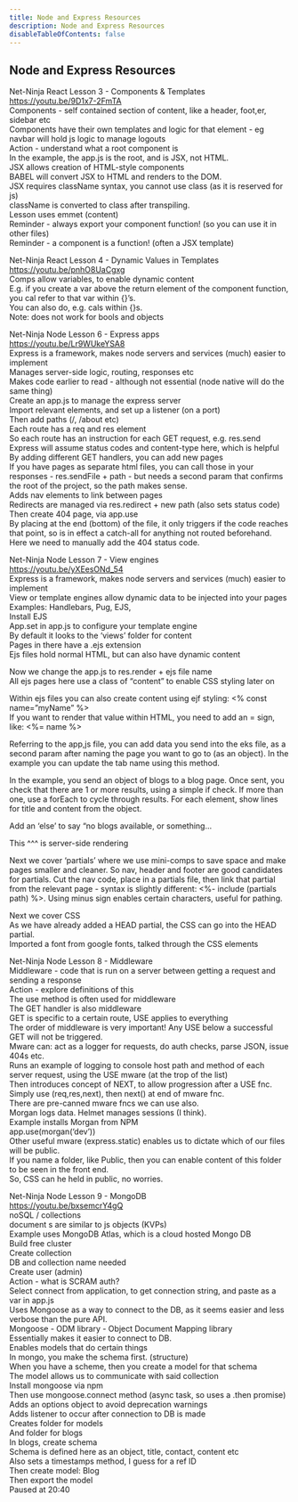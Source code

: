```yaml
---
title: Node and Express Resources
description: Node and Express Resources
disableTableOfContents: false
---
```


## Node and Express Resources

Net-Ninja React Lesson 3 - Components & Templates  
https://youtu.be/9D1x7-2FmTA  
Components - self contained section of content, like a header, foot,er, sidebar etc  
Components have their own templates and logic for that element - eg navbar will hold js logic to manage logouts  
Action - understand what a root component is  
In the example, the app.js is the root, and is JSX, not HTML.  
JSX allows creation of HTML-style components  
BABEL will convert JSX to HTML and renders to the DOM.  
JSX requires className syntax, you cannot use class (as it is reserved for js)  
className is converted to class after transpiling.  
Lesson uses emmet (content)  
Reminder - always export your component function! (so you can use it in other files)  
Reminder - a component is a function! (often a JSX template)

Net-Ninja React Lesson 4 - Dynamic Values in Templates  
https://youtu.be/pnhO8UaCgxg  
Comps allow variables, to enable dynamic content  
E.g. if you create a var above the return element of the component function, you cal refer to that var within {}’s.  
You can also do, e.g. cals within {}s.  
Note: does not work for bools and objects

Net-Ninja Node Lesson 6 - Express apps  
https://youtu.be/Lr9WUkeYSA8  
Express is a framework, makes node servers and services (much) easier to implement  
Manages server-side logic, routing, responses etc  
Makes code earlier to read - although not essential (node native will do the same thing)  
Create an app.js to manage the express server  
Import relevant elements, and set up a listener (on a port)  
Then add paths (/, /about etc)  
Each route has a req and res element  
So each route has an instruction for each GET request, e.g. res.send  
Express will assume status codes and content-type here, which is helpful  
By adding different GET handlers, you can add new pages  
If you have pages as separate html files, you can call those in your responses - res.sendFile + path - but needs a second param that confirms the root of the project, so the path makes sense.  
Adds nav elements to link between pages  
Redirects are managed via res.redirect + new path (also sets status code)  
Then create 404 page, via app.use  
By placing at the end (bottom) of the file, it only triggers if the code reaches that point, so is in effect a catch-all for anything not routed beforehand. Here we need to manually add the 404 status code.

Net-Ninja Node Lesson 7 - View engines  
https://youtu.be/yXEesONd_54  
Express is a framework, makes node servers and services (much) easier to implement  
View or template engines allow dynamic data to be injected into your pages  
Examples: Handlebars, Pug, EJS,  
Install EJS  
App.set in app.js to configure your template engine  
By default it looks to the ‘views’ folder for content  
Pages in there have a .ejs extension  
Ejs files hold normal HTML, but can also have dynamic content

Now we change the app.js to res.render + ejs file name  
All ejs pages here use a class of “content” to enable CSS styling later on

Within ejs files you can also create content using ejf styling: <% const name=”myName” %>  
If you want to render that value within HTML, you need to add an = sign, like: <%= name %>

Referring to the app,js file, you can add data you send into the eks file, as a second param after naming the page you want to go to (as an object). In the example you can update the tab name using this method.

In the example, you send an object of blogs to a blog page. Once sent, you check that there are 1 or more results, using a simple if check. If more than one, use a forEach to cycle through results. For each element, show lines for title and content from the object.

Add an ‘else’ to say “no blogs available, or something…

This ^^^ is server-side rendering

Next we cover ‘partials’ where we use mini-comps to save space and make pages smaller and cleaner. So nav, header and footer are good candidates for partials. Cut the nav code, place in a partials file, then link that partial from the relevant page - syntax is slightly different: <%- include (partials path) %>. Using minus sign enables certain characters, useful for pathing.

Next we cover CSS  
As we have already added a HEAD partial, the CSS <styles> can go into the HEAD partial.  
Imported a font from google fonts, talked through the CSS elements

Net-Ninja Node Lesson 8 - Middleware  
Middleware - code that is run on a server between getting a request and sending a response  
Action - explore definitions of this  
The use method is often used for middleware  
The GET handler is also middleware  
GET is specific to a certain route, USE applies to everything  
The order of middleware is very important! Any USE below a successful GET will not be triggered.  
Mware can: act as a logger for requests, do auth checks, parse JSON, issue 404s etc.  
Runs an example of logging to console host path and method of each server request, using the USE mware (at the trop of the list)  
Then introduces concept of NEXT, to allow progression after a USE fnc.  
Simply use (req,res,next), then next() at end of mware fnc.  
There are pre-canned mware fncs we can use also.  
Morgan logs data. Helmet manages sessions (I think).  
Example installs Morgan from NPM  
app.use(morgan(‘dev’))  
Other useful mware (express.static) enables us to dictate which of our files will be public.  
If you name a folder, like Public, then you can enable content of this folder to be seen in the front end.  
So, CSS can he held in public, no worries.

Net-Ninja Node Lesson 9 - MongoDB  
https://youtu.be/bxsemcrY4gQ  
noSQL / collections  
document s are similar to js objects (KVPs)  
Example uses MongoDB Atlas, which is a cloud hosted Mongo DB  
Build free cluster  
Create collection  
DB and collection name needed  
Create user (admin)  
Action - what is SCRAM auth?  
Select connect from application, to get connection string, and paste as a var in app.js  
Uses Mongoose as a way to connect to the DB, as it seems easier and less verbose than the pure API.  
Mongoose - ODM library - Object Document Mapping library  
Essentially makes it easier to connect to DB.  
Enables models that do certain things  
In mongo, you make the schema first. (structure)  
When you have a scheme, then you create a model for that schema  
The model allows us to communicate with said collection  
Install mongoose via npm  
Then use mongoose.connect method (async task, so uses a .then promise)  
Adds an options object to avoid deprecation warnings  
Adds listener to occur after connection to DB is made  
Creates folder for models  
And folder for blogs  
In blogs, create schema  
Schema is defined here as an object, title, contact, content etc  
Also sets a timestamps method, I guess for a ref ID  
Then create model: Blog  
Then export the model  
Paused at 20:40
